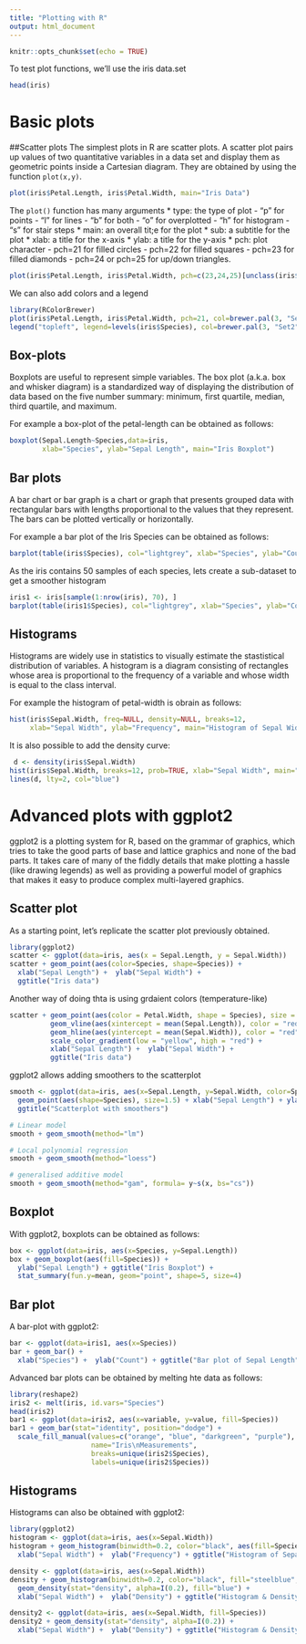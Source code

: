 ```yaml
---
title: "Plotting with R"
output: html_document
---
```



```r
knitr::opts_chunk$set(echo = TRUE)
```

To test plot functions, we'll use the iris data.set

```r
head(iris)
```


# Basic plots

##Scatter plots
The simplest plots in R are scatter plots. A scatter plot pairs up values of two quantitative variables in a data set and display them as geometric points inside a Cartesian diagram. 
They are obtained by using the function ```plot(x,y)```.

```r
plot(iris$Petal.Length, iris$Petal.Width, main="Iris Data")
```

The ```plot()``` function has many arguments
* type: the type of plot
  - "p" for points
  - "l" for lines
  - "b" for both
  - "o" for overplotted
  - "h" for histogram
  - "s" for stair steps
* main: an overall tit;e for the plot
* sub: a subtitle for the plot
* xlab: a title for the x-axis
* ylab: a title for the y-axis
* pch: plot character
  - pch=21 for filled circles
  - pch=22 for filled squares
  - pch=23 for filled diamonds
  - pch=24 or pch=25 for up/down triangles. 

```r
plot(iris$Petal.Length, iris$Petal.Width, pch=c(23,24,25)[unclass(iris$Species)], main="Iris Data", xlab="Petal Length", ylab="Petal Width")
```

We can also add colors and a legend
```r
library(RColorBrewer)
plot(iris$Petal.Length, iris$Petal.Width, pch=21, col=brewer.pal(3, "Set2")[iris$Species], main="Iris Data", xlab="Petal Length", ylab="Petal Width")
legend("topleft", legend=levels(iris$Species), col=brewer.pal(3, "Set2"), pch=1)
```

## Box-plots
Boxplots are useful to represent simple variables. 
The box plot (a.k.a. box and whisker diagram) is a standardized way of displaying the distribution of data based on the five number summary: minimum, first quartile, median, third quartile, and maximum.

For example a box-plot of the petal-length can be obtained as follows:
```r
boxplot(Sepal.Length~Species,data=iris, 
        xlab="Species", ylab="Sepal Length", main="Iris Boxplot")
```
## Bar plots
A bar chart or bar graph is a chart or graph that presents grouped data with rectangular bars with lengths proportional to the values that they represent. The bars can be plotted vertically or horizontally. 

For example a bar plot of the Iris Species can be obtained as follows:
```r
barplot(table(iris$Species), col="lightgrey", xlab="Species", ylab="Count", main="Bar plot of Species")
```
As the iris contains 50 samples of each species, lets create a sub-dataset to get a smoother histogram

```r
iris1 <- iris[sample(1:nrow(iris), 70), ]
barplot(table(iris1$Species), col="lightgrey", xlab="Species", ylab="Count", main="Bar plot of Species")
```

## Histograms
Histograms are widely use in statistics to visually estimate the stastistical distribution of variables.
A histogram is a diagram consisting of rectangles whose area is proportional to the frequency of a variable and whose width is equal to the class interval.

For example the histogram of petal-width is obrain as follows:

```r
hist(iris$Sepal.Width, freq=NULL, density=NULL, breaks=12,
     xlab="Sepal Width", ylab="Frequency", main="Histogram of Sepal Width")
```

 It is also possible to add the density curve:
 
```r
 d <- density(iris$Sepal.Width)
hist(iris$Sepal.Width, breaks=12, prob=TRUE, xlab="Sepal Width", main="Histogram & Density Curve")
lines(d, lty=2, col="blue")
```


# Advanced plots with ggplot2
ggplot2 is a plotting system for R, based on the grammar of graphics, which tries to take the good parts of base and lattice graphics and none of the bad parts. It takes care of many of the fiddly details that make plotting a hassle (like drawing legends) as well as providing a powerful model of graphics that makes it easy to produce complex multi-layered graphics.

## Scatter plot 
As a starting point, let's replicate the scatter plot previously obtained.

```r
library(ggplot2)
scatter <- ggplot(data=iris, aes(x = Sepal.Length, y = Sepal.Width)) 
scatter + geom_point(aes(color=Species, shape=Species)) +
  xlab("Sepal Length") +  ylab("Sepal Width") +
  ggtitle("Iris data")
```
Another way of doing thta is using grdaient colors (temperature-like)

```r
scatter + geom_point(aes(color = Petal.Width, shape = Species), size = 2, alpha = I(1/2)) +
          geom_vline(aes(xintercept = mean(Sepal.Length)), color = "red", linetype = "dashed") +
          geom_hline(aes(yintercept = mean(Sepal.Width)), color = "red", linetype = "dashed") +
          scale_color_gradient(low = "yellow", high = "red") +
          xlab("Sepal Length") +  ylab("Sepal Width") +
          ggtitle("Iris data")
```

ggplot2 allows adding smoothers to the scatterplot

```r
smooth <- ggplot(data=iris, aes(x=Sepal.Length, y=Sepal.Width, color=Species)) + 
  geom_point(aes(shape=Species), size=1.5) + xlab("Sepal Length") + ylab("Sepal Width") + 
  ggtitle("Scatterplot with smoothers")

# Linear model
smooth + geom_smooth(method="lm")

# Local polynomial regression
smooth + geom_smooth(method="loess")

# generalised additive model
smooth + geom_smooth(method="gam", formula= y~s(x, bs="cs"))
```


## Boxplot
With ggplot2, boxplots can be obtained as follows:

```r
box <- ggplot(data=iris, aes(x=Species, y=Sepal.Length))
box + geom_boxplot(aes(fill=Species)) + 
  ylab("Sepal Length") + ggtitle("Iris Boxplot") +
  stat_summary(fun.y=mean, geom="point", shape=5, size=4)
```

## Bar plot
A bar-plot with ggplot2:
```r
bar <- ggplot(data=iris1, aes(x=Species))
bar + geom_bar() + 
  xlab("Species") +  ylab("Count") + ggtitle("Bar plot of Sepal Length")
```
Advanced bar plots can be obtained by melting hte data as follows:
```r
library(reshape2)
iris2 <- melt(iris, id.vars="Species")
head(iris2)
bar1 <- ggplot(data=iris2, aes(x=variable, y=value, fill=Species))
bar1 + geom_bar(stat="identity", position="dodge") + 
  scale_fill_manual(values=c("orange", "blue", "darkgreen", "purple"),
                    name="Iris\nMeasurements",
                    breaks=unique(iris2$Species),
                    labels=unique(iris2$Species))
```

## Histograms

Histograms can also be obtained with ggplot2:

```r
library(ggplot2)
histogram <- ggplot(data=iris, aes(x=Sepal.Width))
histogram + geom_histogram(binwidth=0.2, color="black", aes(fill=Species)) + 
  xlab("Sepal Width") +  ylab("Frequency") + ggtitle("Histogram of Sepal Width")
```

```r
density <- ggplot(data=iris, aes(x=Sepal.Width))
density + geom_histogram(binwidth=0.2, color="black", fill="steelblue", aes(y=..density..)) +
  geom_density(stat="density", alpha=I(0.2), fill="blue") +
  xlab("Sepal Width") +  ylab("Density") + ggtitle("Histogram & Density Curve")
```


```r
density2 <- ggplot(data=iris, aes(x=Sepal.Width, fill=Species))
density2 + geom_density(stat="density", alpha=I(0.2)) +
  xlab("Sepal Width") +  ylab("Density") + ggtitle("Histogram & Density Curve of Sepal Width")
```







